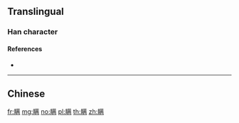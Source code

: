 {{character info/new}}
{{also|瞞}}
==Translingual==

===Han character===
{{Han char|rn=109|rad=目|as=10|sn=15|four=|canj=BUTMB|ids=⿰目⿱艹两}}

====References====
* {{Han ref|kx=0815.181|hdz=42505.070|uh=7792|ud=30610}}

----

==Chinese==
{{zh-see|瞞}}

[[fr:瞒]]
[[mg:瞒]]
[[no:瞒]]
[[pl:瞒]]
[[th:瞒]]
[[zh:瞒]]